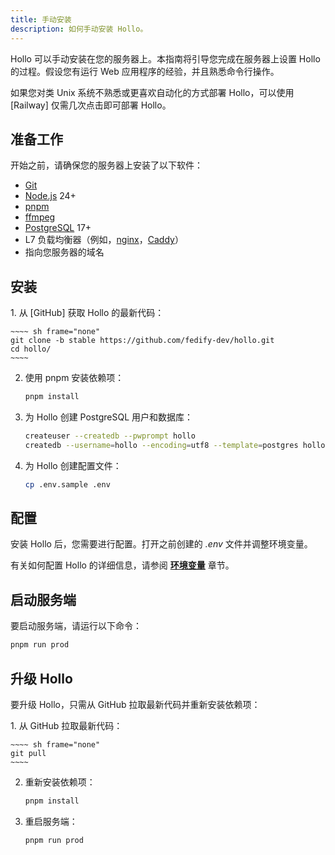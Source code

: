 ```yaml
---
title: 手动安装
description: 如何手动安装 Hollo。
---
```



Hollo 可以手动安装在您的服务器上。本指南将引导您完成在服务器上设置 Hollo 的过程。假设您有运行 Web 应用程序的经验，并且熟悉命令行操作。

<Aside type="tip">
  如果您对类 Unix 系统不熟悉或更喜欢自动化的方式部署 Hollo，可以使用 [Railway] 仅需几次点击即可部署 Hollo。

  [Railway]: /zh-cn/install/railway
</Aside>


准备工作
--------

开始之前，请确保您的服务器上安装了以下软件：

 -  [Git]
 -  [Node.js] 24+
 -  [pnpm]
 -  [ffmpeg]
 -  [PostgreSQL] 17+
 -  L7 负载均衡器（例如，[nginx]，[Caddy]）
 -  指向您服务器的域名

[Git]: https://git-scm.com/
[Node.js]: https://nodejs.org/
[pnpm]: https://pnpm.io/
[ffmpeg]: https://www.ffmpeg.org/
[PostgreSQL]: https://www.postgresql.org/
[nginx]: https://nginx.org/
[Caddy]: https://caddyserver.com/


安装
----


<Steps>
 1. 从 [GitHub] 获取 Hollo 的最新代码：

    ~~~~ sh frame="none"
    git clone -b stable https://github.com/fedify-dev/hollo.git
    cd hollo/
    ~~~~

 2. 使用 pnpm 安装依赖项：

    ~~~~ sh frame="none"
    pnpm install
    ~~~~

 3. 为 Hollo 创建 PostgreSQL 用户和数据库：

    ~~~~ sh frame="none"
    createuser --createdb --pwprompt hollo
    createdb --username=hollo --encoding=utf8 --template=postgres hollo
    ~~~~

 4. 为 Hollo 创建配置文件：

    ~~~~ sh frame="none"
    cp .env.sample .env
    ~~~~

[GitHub]: https://github.com/fedify-dev/hollo
</Steps>


配置
----

安装 Hollo 后，您需要进行配置。打开之前创建的 *.env* 文件并调整环境变量。

有关如何配置 Hollo 的详细信息，请参阅 [**环境变量**](/zh-cn/install/env) 章节。


启动服务端
----------

要启动服务端，请运行以下命令：

~~~~ sh frame="none"
pnpm run prod
~~~~


升级 Hollo
----------

要升级 Hollo，只需从 GitHub 拉取最新代码并重新安装依赖项：

<Steps>
 1. 从 GitHub 拉取最新代码：

    ~~~~ sh frame="none"
    git pull
    ~~~~

 2. 重新安装依赖项：

    ~~~~ sh frame="none"
    pnpm install
    ~~~~

 3. 重启服务端：

    ~~~~ sh frame="none"
    pnpm run prod
    ~~~~
</Steps>

